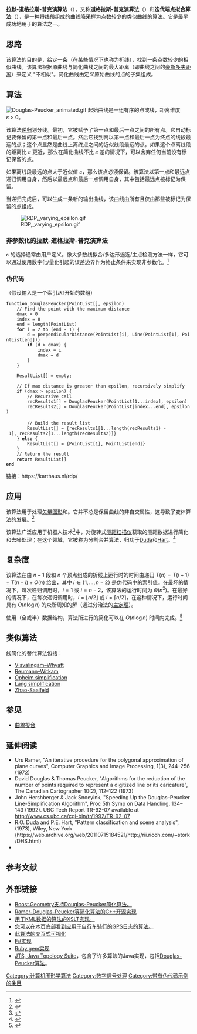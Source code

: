 {{NoteTA|G1=Math}}
'''拉默-道格拉斯-普克演算法'''（{{lang-en|Ramer–Douglas–Peucker algorithm}}），又称'''道格拉斯-普克演算法'''（{{lang-en|Douglas–Peucker algorithm}}）和'''迭代端点拟合算法'''（{{lang-en|iterative end-point fit algorithm}}），是一种将线段组成的曲线[[降采样|降采样]]为点数较少的类似曲线的算法。它是最早成功地用于{{le|制图综合|cartographic generalization}}的算法之一。

== 思路 ==
该算法的目的是，给定一条{{le|多边形链|Polygonal chain|由线段构成的曲线}}（在某些情况下也称为折线），找到一条点数较少的相似曲线。该算法根据原曲线与简化曲线之间的最大距离（即曲线之间的[[豪斯多夫距离|豪斯多夫距离]]）来定义 "不相似"。简化曲线由定义原始曲线的点的子集组成。

== 算法 ==
[[Image:Douglas-Peucker_animated.gif|thumb]]
起始曲线是一组有序的点或线，距离维度 ''ε'' > 0。

<!--不同的实现：该算法使用一个布尔标志数组，最初设置为不保留，每个点一个。-->
该算法[[递归|递归]]划分线。最初，它被赋予了第一点和最后一点之间的所有点。它自动标记要保留的第一点和最后一点。然后它找到离以第一点和最后一点为终点的线段最远的点；这个点显然是曲线上离终点之间的近似线段最远的点。如果这个点离线段的距离比 ''ε'' 更近，那么在简化曲线不比 ''ε'' 差的情况下，可以舍弃任何当前没有标记保留的点。

如果离线段最远的点大于近似值 ''ε''，那么该点必须保留。该算法以第一点和最远点递归调用自身，然后以最远点和最后一点调用自身，其中包括最远点被标记为保留。

当递归完成后，可以生成一条新的输出曲线，该曲线由所有且仅由那些被标记为保留的点组成。

[[File:RDP,_varying_epsilon.gif|thumb]]

=== 非参数化的拉默-道格拉斯-普克演算法 ===
''ε'' 的选择通常由用户定义。像大多数线拟合/多边形逼近/主点检测方法一样，它可以通过使用数字化/量化引起的误差边界作为终止条件来实现非参数化。<ref>{{cite journal |last1 = Prasad |first1 = Dilip K. |first2 = Maylor K.H. |last2 = Leung |first3 = Chai |last3 = Quek |first4 = Siu-Yeung |last4 = Cho |title = A novel framework for making dominant point detection methods non-parametric |journal = Image and Vision Computing |year = 2012 |volume = 30 |issue = 11 |pages = 843–859 |doi = 10.1016/j.imavis.2012.06.010 }}</ref>

=== 伪代码 ===
（假设输入是一个索引从1开始的数组）
 '''function''' DouglasPeucker(PointList[], epsilon)
     // Find the point with the maximum distance
     dmax = 0
     index = 0
     end = length(PointList)
     '''for''' i = 2 to (end - 1) {
         d = perpendicularDistance(PointList[i], Line(PointList[1], PointList[end]))
         '''if''' (d > dmax) {
             index = i
             dmax = d
         }
     }
     
     ResultList[] = empty;
     
     // If max distance is greater than epsilon, recursively simplify
     '''if''' (dmax > epsilon) {
         // Recursive call
         recResults1[] = DouglasPeucker(PointList[1...index], epsilon)
         recResults2[] = DouglasPeucker(PointList[index...end], epsilon)
 
         // Build the result list
         ResultList[] = {recResults1[1...length(recResults1) - 1], recResults2[1...length(recResults2)]}
     } '''else''' {
         ResultList[] = {PointList[1], PointList[end]}
     }
     // Return the result
     '''return''' ResultList[]
 '''end'''

链接：https://karthaus.nl/rdp/

== 应用 ==
该算法用于处理[[矢量图形|矢量图形]]和{{le|制图综合|cartographic generalization}}。它并不总是保留曲线的非自交属性，这导致了变体算法的发展。<ref>{{cite book |doi = 10.1109/SIBGRA.2003.1240992 |chapter = A non-self-intersection Douglas-Peucker algorithm |year = 2003 |last1 = Wu |first1 = Shin-Ting |title = 16th Brazilian Symposium on Computer Graphics and Image Processing (SIBGRAPI 2003) |last2 = Marquez |first2 = Mercedes |book-title = 16th Brazilian Symposium on Computer Graphics and Image Processing (SIBGRAPI 2003) |pages = 60–66 |place = Sao Carlos, Brazil |publisher= IEEE|isbn = 978-0-7695-2032-2 |citeseerx = 10.1.1.73.5773 }}</ref>

该算法广泛应用于机器人技术<ref>{{cite conference |doi = 10.1007/s10514-007-9034-y |title = A comparison of line extraction algorithms using 2D range data for indoor mobile robotics |year = 2007 |last1 = Nguyen |first1 = Viet |last2 = Gächter |first2 = Stefan |last3 = Martinelli |first3 = Agostino |last4 = Tomatis |first4 = Nicola |last5 = Siegwart |first5 = Roland |journal = Autonomous Robots |volume = 23 |issue = 2 |pages = 97–111 | url = http://doc.rero.ch/record/320492/files/10514_2007_Article_9034.pdf }}</ref>中，对旋转式[[激光测距仪|测距扫描仪]]获取的测距数据进行简化和去噪处理；在这个领域，它被称为分割合并算法，归功于[[Richard_O._Duda|Duda]]和[[Peter_E._Hart|Hart]]。<ref>{{cite book |first1=Richard O. |last1=Duda |authorlink1=Richard O. Duda |first2=Peter E. |last2=Hart |authorlink2=Peter E. Hart |title=Pattern classification and scene analysis |url=https://archive.org/details/patternclassific0000duda |url-access=registration |publisher=Wiley |location=New York |year=1973 |isbn=0-471-22361-1}}</ref>

== 复杂度 ==

该算法在由 <math>n-1</math> 段和 <math>n</math> 个顶点组成的折线上运行时的时间由递归 <math>T(n)=T(i+1)+T(n-i) + O(n)</math> 给出，其中 <math>i\in\{1,\ldots,n-2\}</math> 是伪代码中的索引值。在最坏的情况下，每次递归调用时，<math>i=1</math> 或 <math>i=n-2</math>，该算法的运行时间为 <math>\Theta(n^2)</math>。在最好的情况下，在每次递归调用时，<math>i=\lfloor n/2\rfloor</math> 或 <math>i=\lceil n/2\rceil</math>，在这种情况下，运行时间具有 <math>O(n\log n)</math> 的众所周知的解（通过分治法的[[主定理|主定理]]）。

使用（全或半）{{le|动态凸包|Dynamic convex hull}}数据结构，算法所进行的简化可以在 <math>O(n\log n)</math> 时间内完成。<ref>{{cite techreport |last1 = Hershberger |first1 = John |first2 = Jack |last2 = Snoeyink |title = Speeding Up the Douglas-Peucker Line-Simplification Algorithm |date = 1992 | url = http://www.bowdoin.edu/~ltoma/teaching/cs350/spring06/Lecture-Handouts/hershberger92speeding.pdf}}</ref>

==类似算法==

线简化的替代算法包括：
* [[Visvalingam–Whyatt_algorithm|Visvalingam–Whyatt]]
* [[Reumann–Witkam_algorithm|Reumann–Witkam]]
* [[Opheim_simplification_algorithm|Opheim simplification]]
* [[Lang_simplification_algorithm|Lang simplification]]
* [[Zhao_Saalfeld_algorithm|Zhao-Saalfeld]]

== 参见 ==
* [[曲線擬合|曲線擬合]]

== 延伸阅读 ==
* Urs Ramer, "An iterative procedure for the polygonal approximation of plane curves", Computer Graphics and Image Processing, 1(3), 244–256 (1972) {{doi|10.1016/S0146-664X(72)80017-0}}
* David Douglas & Thomas Peucker, "Algorithms for the reduction of the number of points required to represent a digitized line or its caricature", The Canadian Cartographer 10(2), 112–122 (1973) {{doi|10.3138/FM57-6770-U75U-7727}}
* John Hershberger & Jack Snoeyink, "Speeding Up the Douglas–Peucker Line-Simplification Algorithm", Proc 5th Symp on Data Handling, 134–143 (1992). UBC Tech Report TR-92-07 available at http://www.cs.ubc.ca/cgi-bin/tr/1992/TR-92-07
* R.O. Duda and P.E. Hart, "Pattern classification and scene analysis", (1973), Wiley, New York (https://web.archive.org/web/20110715184521/http://rii.ricoh.com/~stork/DHS.html)
* {{cite techreport |title = Line Generalisation by Repeated Elimination of the Smallest Area |series = Discussion Paper |number = 10 |first1 = M |last1 = Visvalingam |first2 = JD |last2 = Whyatt |year = 1992 |institution = Cartographic Information Systems Research Group (CISRG), The University of Hull |url = https://hydra.hull.ac.uk/assets/hull:8338/content }}

== 参考文献 ==
{{reflist}}

==外部链接==
* [https://www.boost.org/doc/libs/1_67_0/libs/geometry/doc/html/geometry/reference/algorithms/simplify/simplify_3.html Boost.Geometry支持Douglas-Peucker简化算法。]
* [http://www.codeproject.com/Articles/114797/Polyline-Simplification Ramer-Douglas-Peucker等简化算法的C++开源实现]
* [http://idea.ed.ac.uk/data/kmz/ 用于KML数据的算法的XSLT实现。]
* [http://www.bdcc.co.uk/Gmaps/Services.htm 您可以在本页底部看到应用于自行车骑行的GPS日志的算法。]
* [http://karthaus.nl/rdp/ 此算法的交互式可视化]
* [http://fssnip.net/kY F#实现]
* [https://github.com/odlp/simplify_rb Ruby gem实现]
* [https://github.com/locationtech/jts JTS, Java Topology Suite]，包含了许多算法的Java实现，包括[https://locationtech.github.io/jts/javadoc/org/locationtech/jts/simplify/DouglasPeuckerSimplifier.html Douglas-Peucker算法]。

[[Category:计算机图形学算法|Category:计算机图形学算法]]
[[Category:数字信号处理|Category:数字信号处理]]
[[Category:带有伪代码示例的条目|Category:带有伪代码示例的条目]]
